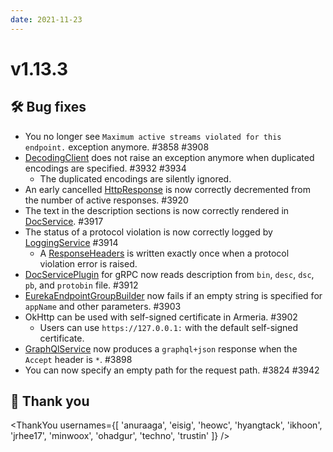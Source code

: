 ```yaml
---
date: 2021-11-23
---
```


# v1.13.3

## 🛠️ Bug fixes

- You no longer see `Maximum active streams violated for this endpoint.` exception anymore. #3858 #3908
- [DecodingClient](type) does not raise an exception anymore when duplicated encodings are specified. #3932 #3934
  - The duplicated encodings are silently ignored.
- An early cancelled [HttpResponse](type) is now correctly decremented from the number of active responses. #3920
- The text in the description sections is now correctly rendered in [DocService](type). #3917
- The status of a protocol violation is now correctly logged by [LoggingService](type) #3914
    - A [ResponseHeaders](type) is written exactly once when a protocol violation error is raised.
- [DocServicePlugin](type) for gRPC now reads description from `bin`, `desc`, `dsc`, `pb`, and `protobin`
  file. #3912
- [EurekaEndpointGroupBuilder](type) now fails if an empty string is specified for `appName` and
  other parameters. #3903
- OkHttp can be used with self-signed certificate in Armeria. #3902
  - Users can use `https://127.0.0.1:` with the default self-signed certificate.
- [GraphQlService](type) now produces a `graphql+json` response when the `Accept` header is `*`. #3898
- You can now specify an empty path for the request path. #3824 #3942

## 🙇 Thank you

<ThankYou usernames={[
  'anuraaga',
  'eisig',
  'heowc',
  'hyangtack',
  'ikhoon',
  'jrhee17',
  'minwoox',
  'ohadgur',
  'techno',
  'trustin'
]} />

